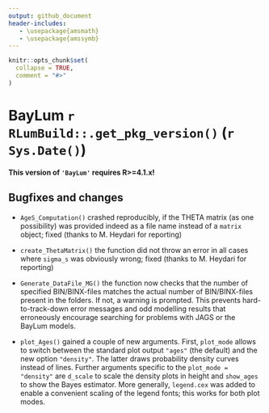 ```yaml
---
output: github_document
header-includes:
   - \usepackage{amsmath}
   - \usepackage{amssymb}
---
```

<!-- NEWS.md was auto-generated by NEWS.Rmd. Please DO NOT edit by hand!-->

```r
knitr::opts_chunk$set(
  collapse = TRUE,
  comment = "#>"
)
```

# BayLum `r RLumBuild::.get_pkg_version()` (`r Sys.Date()`)

**This version of `'BayLum'` requires R>=4.1.x!**

## Bugfixes and changes

* `AgeS_Computation()` crashed reproducibly, if the THETA matrix (as one possibility) was provided
indeed as a file name instead of a `matrix` object; fixed (thanks to M. Heydari for reporting)

* `create_ThetaMatrix()` the function did not throw an error in all cases where `sigma_s` was obviously wrong; fixed (thanks to M. Heydari for reporting)

* `Generate_DataFile_MG()` the function now checks that the number of specified BIN/BINX-files matches the actual number of BIN/BINX-files present in the folders. If not, a warning is prompted. This prevents hard-to-track-down error messages and odd modelling results that erroneously encourage searching for problems with JAGS or the BayLum models. 

* `plot_Ages()` gained a couple of new arguments. First, `plot_mode` allows to switch between the standard plot output `"ages"` (the default) and the new option `"density"`. The latter draws probability density curves instead of lines. Further arguments specific to the `plot_mode = "density"` are `d_scale` to scale the density plots in height and `show_ages` to show the Bayes estimator. More generally, `legend.cex` was added to enable a convenient scaling of the legend fonts; this works for both plot modes.
